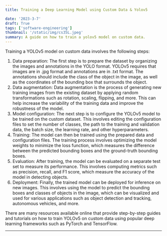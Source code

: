 ```yaml
---
title: Training a Deep Learning Model using Custom Data & Yolov5

date: '2023-3-7'
draft: True
tags: ['software-engineering']
thumbnail: '/static/img/cs35L.jpeg'
summary: A guide on how to train a yolov5 model on custom data.
---
```


<TOCInline toc={props.toc} exclude="Overview" toHeading={2} />

Training a YOLOv5 model on custom data involves the following steps:

1. Data preparation: The first step is to prepare the dataset by organizing the images and annotations in the YOLO format. YOLOv5 requires that images are in .jpg format and annotations are in .txt format. The annotations should include the class of the object in the image, as well as the coordinates of the bounding box that surrounds the object.
2. Data augmentation: Data augmentation is the process of generating new training images from the existing dataset by applying random transformations such as rotation, scaling, flipping, and more. This can help increase the variability of the training data and improve the robustness of the model.
3. Model configuration: The next step is to configure the YOLOv5 model to be trained on the custom dataset. This involves editing the configuration files to set the number of classes, the path to the training and validation data, the batch size, the learning rate, and other hyperparameters.
4. Training: The model can then be trained using the prepared data and configuration files. The training process involves optimizing the model weights to minimize the loss function, which measures the difference between the predicted bounding boxes and the ground-truth bounding boxes.
5. Evaluation: After training, the model can be evaluated on a separate test set to measure its performance. This involves computing metrics such as precision, recall, and F1 score, which measure the accuracy of the model in detecting objects.
6. Deployment: Finally, the trained model can be deployed for inference on new images. This involves using the model to predict the bounding boxes and classes of objects in the image, which can be visualized and used for various applications such as object detection and tracking, autonomous vehicles, and more.

There are many resources available online that provide step-by-step guides and tutorials on how to train YOLOv5 on custom data using popular deep learning frameworks such as PyTorch and TensorFlow.

---
